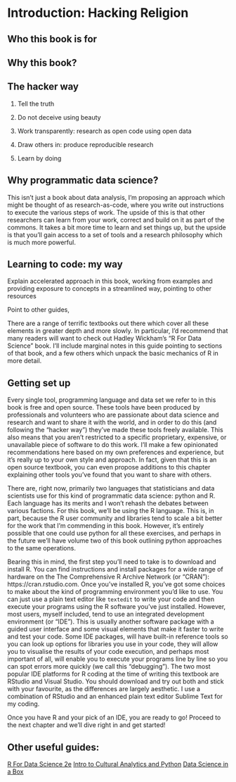 # Introduction: Hacking Religion

## Who this book is for



## Why this book?



## The hacker way

1. Tell the truth

2. Do not deceive using beauty

3. Work transparently: research as open code using open data

4. Draw others in: produce reproducible research

5. Learn by doing


## Why programmatic data science?

This isn't just a book about data analysis, I'm proposing an approach which might be thought of as research-as-code, where you write out instructions to execute the various steps of work. The upside of this is that other researchers can learn from your work, correct and build on it as part of the commons. It takes a bit more time to learn and set things up, but the upside is that you'll gain access to a set of tools and a research philosophy which is much more powerful.


## Learning to code: my way


Explain accelerated approach in this book, working from examples and providing exposure to concepts in a streamlined way, pointing to other resources

Point to other guides, 

There are a range of terrific textbooks out there which cover all these elements in greater depth and more slowly. In particular, I'd recommend that many readers will want to check out Hadley Wickham's "R For Data Science" book. I'll include marginal notes in this guide pointing to sections of that book, and a few others which unpack the basic mechanics of R in more detail.



## Getting set up

Every single tool, programming language and data set we refer to in this book is free and open source. These tools have been produced by professionals and volunteers who are passionate about data science and research and want to share it with the world, and in order to do this (and following the "hacker way") they've made these tools freely available. This also means that you aren't restricted to a specific proprietary, expensive, or unavailable piece of software to do this work. I'll make a few opinionated recommendations here based on my own preferences and experience, but it's really up to your own style and approach. In fact, given that this is an open source textbook, you can even propose additions to this chapter explaining other tools you've found that you want to share with others.

There are, right now, primarily two languages that statisticians and data scientists use for this kind of programmatic data science: python and R. Each language has its merits and I won't rehash the debates between various factions. For this book, we'll be using the R language. This is, in part, because the R user community and libraries tend to scale a bit better for the work that I'm commending in this book. However, it's entirely possible that one could use python for all these exercises, and perhaps in the future we'll have volume two of this book outlining python approaches to the same operations.

Bearing this in mind, the first step you'll need to take is to download and install R. You can find instructions and install packages for a wide range of hardware on the The Comprehensive R Archive Network (or "CRAN"): https://cran.rstudio.com. Once you've installed R, you've got some choices to make about the kind of programming environment you'd like to use. You can just use a plain text editor like `textedit` to write your code and then execute your programs using the R software you've just installed. However, most users, myself included, tend to use an integrated development environment (or "IDE"). This is usually another software package with a guided user interface and some visual elements that make it faster to write and test your code. Some IDE packages, will have built-in reference tools so you can look up options for libraries you use in your code, they will allow you to visualise the results of your code execution, and perhaps most important of all, will enable you to execute your programs line by line so you can spot errors more quickly (we call this "debugging"). The two most popular IDE platforms for R coding at the time of writing this textbook are RStudio and Visual Studio. You should download and try out both and stick with your favourite, as the differences are largely aesthetic. I use a combination of RStudio and an enhanced plain text editor Sublime Text for my coding.

Once you have R and your pick of an IDE, you are ready to go! Proceed to the next chapter and we'll dive right in and get started!

## Other useful guides:

[R For Data Science 2e](https://r4ds.hadley.nz/)
[Intro to Cultural Analytics and Python](https://melaniewalsh.github.io/Intro-Cultural-Analytics/welcome.html)
[Data Science in a Box](https://datasciencebox.org/01-overview)
